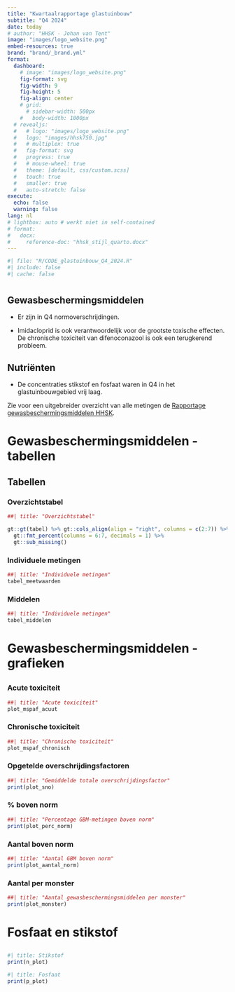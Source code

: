 ```yaml
---
title: "Kwartaalrapportage glastuinbouw"
subtitle: "Q4 2024"
date: today
# author: "HHSK - Johan van Tent"
image: "images/logo_website.png"
embed-resources: true
brand: "brand/_brand.yml"
format:
  dashboard: 
    # image: "images/logo_website.png"
    fig-format: svg
    fig-width: 9
    fig-height: 5
    fig-align: center
    # grid:
      # sidebar-width: 500px
    #   body-width: 1000px
  # revealjs:
  #   # logo: "images/logo_website.png"
  #   logo: "images/hhsk750.jpg"
  #   # multiplex: true
  #   fig-format: svg
  #   progress: true
  #   # mouse-wheel: true
  #   theme: [default, css/custom.scss]
  #   touch: true
  #   smaller: true
  #   auto-stretch: false
execute:
  echo: false
  warning: false
lang: nl
# lightbox: auto # werkt niet in self-contained
# format: 
#   docx:
#     reference-doc: "hhsk_stijl_quarto.docx"
---
```


```r
#| file: "R/CODE_glastuinbouw_Q4_2024.R"
#| include: false
#| cache: false
```

# {.sidebar width=400px}

## Gewasbeschermingsmiddelen

-   Er zijn in Q4  normoverschrijdingen. 

-   Imidacloprid is ook verantwoordelijk voor de grootste toxische effecten. De chronische toxiciteit van difenoconazool is ook een terugkerend probleem.


## Nutriënten

-   De concentraties stikstof en fosfaat waren in Q4 in het glastuinbouwgebied vrij laag. 

::: footer
Zie voor een uitgebreider overzicht van alle metingen de [Rapportage gewasbeschermingsmiddelen HHSK](https://www.schielandendekrimpenerwaard.nl/kaart/waterkwaliteit/waterkwaliteitsrapportages/GBM_rapportage/).
:::

# Gewasbeschermingsmiddelen - tabellen

## Tabellen {.tabset}

### Overzichtstabel

```r
##| title: "Overzichtstabel"

gt::gt(tabel) %>% gt::cols_align(align = "right", columns = c(2:7)) %>% 
  gt::fmt_percent(columns = 6:7, decimals = 1) %>% 
  gt::sub_missing()
```

### Individuele metingen

```r
##| title: "Individuele metingen"
tabel_meetwaarden

```

### Middelen

```r
##| title: "Individuele metingen"
tabel_middelen

```

# Gewasbeschermingsmiddelen - grafieken

## {.tabset}

### Acute toxiciteit

```r
##| title: "Acute toxiciteit"
plot_mspaf_acuut
```

### Chronische toxiciteit

```r
##| title: "Chronische toxiciteit"
plot_mspaf_chronisch
```

### Opgetelde overschrijdingsfactoren

```r
##| title: "Gemiddelde totale overschrijdingsfactor"
print(plot_sno)

```

### % boven norm

```r
##| title: "Percentage GBM-metingen boven norm"
print(plot_perc_norm)

```
### Aantal boven norm

```r
##| title: "Aantal GBM boven norm"
print(plot_aantal_norm)

```

### Aantal per monster

```r
##| title: "Aantal gewasbeschermingsmiddelen per monster"
print(plot_monster)

```

# Fosfaat en stikstof


## 

```r
#| title: Stikstof
print(n_plot)
```

```r
#| title: Fosfaat
print(p_plot)
```
